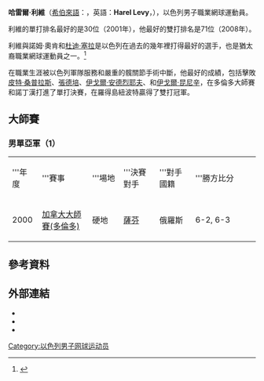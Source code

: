 {{Infobox 网球
|姓名=哈雷爾·利維
|照片=Harel Levy 2008 Davis Cup vs Peru.jpeg
|国籍={{ISR}}
|生日={{birth_date_and_age|1978|8|5|mf=y}}
|出生地={{ISR}}Kibbutz Nahshonin
|居住地={{ISR}}[[拉馬特沙龍|拉馬特沙龍]]
|身高=185 cm
|体重=77 kg
|持拍手=右
|反拍=单手
|转职业年=1995年
|球拍=
|球衣=
|球鞋=
|单打最高排名=30（2001年6月25日）
|双打最高排名=71（2008年5月19日）
|现单打排名=
|现双打排名=
|单打冠军头衔=0
|双打冠军头衔=1
|职业战绩=58胜87负
|雙打職業戰績=32胜45负
|奖金=1,459,966美元
|澳网最好成绩=男單第二輪（2001）
|法网最好成绩=男單第二輪（2001）
|温网最好成绩=男單第二輪（2000）
|美网最好成绩=男單第二輪（2002）
|大满贯个数=0个（單打0个）
|奥运会最好成绩=
}}

'''哈雷爾·利維'''（[[希伯來語|希伯來語]]：'''{{lang|ru|הראל לוי}}'''，英語：'''Harel Levy'''，{{bd|1978年|8月5日}}），以色列男子職業網球運動員。

利維的單打排名最好的是30位（2001年），他最好的雙打排名是71位（2008年）。

利維與諾姆·奧肯和[[杜迪·塞拉|杜迪·塞拉]]是以色列在過去的幾年裡打得最好的選手，也是猶太裔職業網球運動員之一。<ref>{{Cite web |url=http://www.ajn.com.au/news/news.asp?pgID=4744 |title=Levi, Joshua, "Israeli star trains at Maccabi courts," ''[[The_Australian_Jewish_News|The Australian Jewish News]]''," 1/10/08, accessed 6/4/09 |accessdate=2009-12-27 |archive-date=2008-09-18 |archive-url=https://web.archive.org/web/20080918213053/http://www.ajn.com.au/news/news.asp?pgID=4744 |dead-url=yes }}</ref>

在職業生涯被以色列軍隊服務和嚴重的髖關節手術中斷，他最好的成績，包括擊敗[[皮特·桑普拉斯|皮特·桑普拉斯]]、[[張德培|張德培]]、[[伊戈爾·安德烈耶夫|伊戈爾·安德烈耶夫]]、和[[伊戈爾·昆尼辛|伊戈爾·昆尼辛]]，在多倫多大師賽和諾丁漢打進了單打決賽，在羅得島紐波特贏得了雙打冠軍。

==大師賽==

===男單亞軍（1）===
{| class="wikitable"
|width="50"|'''年度
|width="175"|'''賽事
|width="75"|'''場地
|width="100"|'''決賽對手
|width="100"|'''對手國籍
|width="250"|'''勝方比分
|-bgcolor="#CCCCFF"
| 2000
| [[加拿大大師賽|加拿大大師賽(多倫多)]]
| 硬地
| [[馬拉特·薩芬|薩芬]]
| {{flagicon|RUS}}俄羅斯
| 6-2, 6-3
|}

== 參考資料 ==
{{reflist}}

== 外部連結 ==
{{Commonscat|Harel Levy}}
* {{ATP|id=L336}}
* {{ITF Profile|id=10007836}}
* {{DavisCupplayerlink|id=10007836}}

{{Authority control}}
{{DEFAULTSORT:Levy, Harel}}
[[Category:以色列男子网球运动员|Category:以色列男子网球运动员]]